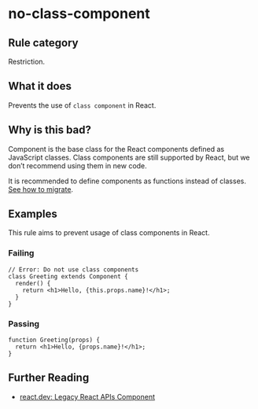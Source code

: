 # no-class-component

## Rule category

Restriction.

## What it does

Prevents the use of `class component` in React.

## Why is this bad?

Component is the base class for the React components defined as JavaScript classes. Class components are still supported by React, but we don’t recommend using them in new code.

It is recommended to define components as functions instead of classes. [See how to migrate](https://react.dev/reference/react/Component#alternatives).

## Examples

This rule aims to prevent usage of class components in React.

### Failing

```tsx {2-5}
// Error: Do not use class components
class Greeting extends Component {
  render() {
    return <h1>Hello, {this.props.name}!</h1>;
  }
}
```

### Passing

```tsx
function Greeting(props) {
  return <h1>Hello, {props.name}!</h1>;
}
```

## Further Reading

- [react.dev: Legacy React APIs Component](https://react.dev/reference/react/Component)
